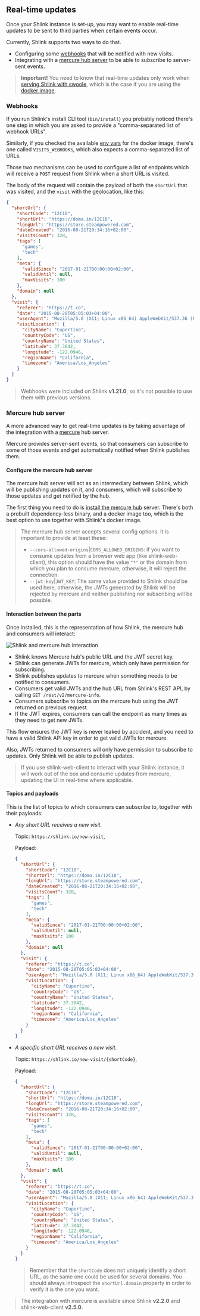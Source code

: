 ## Real-time updates

Once your Shlink instance is set-up, you may want to enable real-time updates to be sent to third parties when certain events occur.

Currently, Shlink supports two ways to do that.

* Configuring some [webhooks](#webhooks) that will be notified with new visits.
* Integrating with a [mercure hub server](#mercure-hub-server) to be able to subscribe to server-sent events.

> **Important!** You need to know that real-time updates only work when [serving Shlink with swoole](/documentation/serve-with-swoole), which is the case if you are using the [docker image](/documentation/install-docker-image).

### Webhooks

If you run Shlink's install CLI tool (`bin/install`) you probably noticed there's one step in which you are asked to provide a "comma-separated list of webhook URLs".

Similarly, if you checked the available [env vars](/documentation/install-docker-image#supported-env-vars) for the docker image, there's one called `VISITS_WEBHOOKS`, which also expects a comma-separated list of URLs.

Those two mechanisms can be used to configure a list of endpoints which will receive a `POST` request from Shlink when a short URL is visited.

The body of the request will contain the payload of both the `shortUrl` that was visited, and the `visit` with the geolocation, like this:

```json
{
  "shortUrl": {
    "shortCode": "12C18",
    "shortUrl": "https://doma.in/12C18",
    "longUrl": "https://store.steampowered.com",
    "dateCreated": "2016-08-21T20:34:16+02:00",
    "visitsCount": 328,
    "tags": [
      "games",
      "tech"
    ],
    "meta": {
      "validSince": "2017-01-21T00:00:00+02:00",
      "validUntil": null,
      "maxVisits": 100
    },
    "domain": null
  },
  "visit": {
    "referer": "https://t.co",
    "date": "2015-08-20T05:05:03+04:00",
    "userAgent": "Mozilla/5.0 (X11; Linux x86_64) AppleWebKit/537.36 (KHTML, like Gecko) Chrome/51.0.2704.103 Safari/537.36",
    "visitLocation": {
      "cityName": "Cupertino",
      "countryCode": "US",
      "countryName": "United States",
      "latitude": 37.3042,
      "longitude": -122.0946,
      "regionName": "California",
      "timezone": "America/Los_Angeles"
    }
  }
}
```

> Webhooks were included on Shlink **v1.21.0**, so it's not possible to use them with previous versions.

### Mercure hub server

A more advanced way to get real-time updates is by taking advantage of the integration with a [mercure](https://mercure.rocks) hub server.

Mercure provides server-sent events, so that consumers can subscribe to some of those events and get automatically notified when Shlink publishes them.

#### Configure the mercure hub server

The mercure hub server will act as an intermediary between Shlink, which will be publishing updates on it, and consumers, which will subscribe to those updates and get notified by the hub.

The first thing you need to do is [install the mercure hub](https://mercure.rocks/docs/hub/install) server. There's both a prebuilt dependency-less binary, and a docker image too, which is the best option to use together with Shlink's docker image.

> The mercure hub server accepts several config options. It is important to provide at least these:
>
> * `--cors-allowed-origins`|`CORS_ALLOWED_ORIGINS`: if you want to consume updates from a browser web app (like shlink-web-client), this option should have the value `"*"` or the domain from which you plan to consume mercure, otherwise, it will reject the connection.
> * `--jwt-key`|`JWT_KEY`: The same value provided to Shlink should be used here, otherwise, the JWTs generated by Shlink will be rejected by mercure and neither publishing nor subscribing will be possible.

#### Interaction between the parts

Once installed, this is the representation of how Shlink, the mercure hub and consumers will interact:

![Shlink and mercure hub interaction](/images/mercure/mercure-architecture.png)

* Shlink knows Mercure hub's public URL and the JWT secret key.
* Shlink can generate JWTs for mercure, which only have permission for subscribing.
* Shlink publishes updates to mercure when something needs to be notified to consumers.
* Consumers get valid JWTs and the hub URL from Shlink's REST API, by calling `GET /rest/v2/mercure-info`.
* Consumers subscribe to topics on the mercure hub using the JWT returned on previous request.
* If the JWT expires, consumers can call the endpoint as many times as they need to get new JWTs.

This flow ensures the JWT key is never leaked by accident, and you need to have a valid Shlink API key in order to get valid JWTs for mercure.

Also, JWTs returned to consumers will only have permission to subscribe to updates. Only Shlink will be able to publish updates.

> If you use shlink-web-client to interact with your Shlink instance, it will work out of the box and consume updates from mercure, updating the UI in real-time where applicable.

#### Topics and payloads

This is the list of topics to which consumers can subscribe to, together with their payloads:

* *Any short URL receives a new visit.*

    Topic: `https://shlink.io/new-visit`,

    Payload:

    ```json
    {
      "shortUrl": {
        "shortCode": "12C18",
        "shortUrl": "https://doma.in/12C18",
        "longUrl": "https://store.steampowered.com",
        "dateCreated": "2016-08-21T20:34:16+02:00",
        "visitsCount": 328,
        "tags": [
          "games",
          "tech"
        ],
        "meta": {
          "validSince": "2017-01-21T00:00:00+02:00",
          "validUntil": null,
          "maxVisits": 100
        },
        "domain": null
      },
      "visit": {
        "referer": "https://t.co",
        "date": "2015-08-20T05:05:03+04:00",
        "userAgent": "Mozilla/5.0 (X11; Linux x86_64) AppleWebKit/537.36 (KHTML, like Gecko) Chrome/51.0.2704.103 Safari/537.36",
        "visitLocation": {
          "cityName": "Cupertino",
          "countryCode": "US",
          "countryName": "United States",
          "latitude": 37.3042,
          "longitude": -122.0946,
          "regionName": "California",
          "timezone": "America/Los_Angeles"
        }
      }
    }
    ```

* *A specific short URL receives a new visit.*

    Topic: `https://shlink.io/new-visit/{shortCode}`,

    Payload:

    ```json
    {
      "shortUrl": {
        "shortCode": "12C18",
        "shortUrl": "https://doma.in/12C18",
        "longUrl": "https://store.steampowered.com",
        "dateCreated": "2016-08-21T20:34:16+02:00",
        "visitsCount": 328,
        "tags": [
          "games",
          "tech"
        ],
        "meta": {
          "validSince": "2017-01-21T00:00:00+02:00",
          "validUntil": null,
          "maxVisits": 100
        },
        "domain": null
      },
      "visit": {
        "referer": "https://t.co",
        "date": "2015-08-20T05:05:03+04:00",
        "userAgent": "Mozilla/5.0 (X11; Linux x86_64) AppleWebKit/537.36 (KHTML, like Gecko) Chrome/51.0.2704.103 Safari/537.36",
        "visitLocation": {
          "cityName": "Cupertino",
          "countryCode": "US",
          "countryName": "United States",
          "latitude": 37.3042,
          "longitude": -122.0946,
          "regionName": "California",
          "timezone": "America/Los_Angeles"
        }
      }
    }
    ```

    > Remember that the `shortCode` does not uniquely identify a short URL, as the same one could be used for several domains. You should always introspect the `shortUrl.domain` property in order to verify it is the one you want.

> The integration with mercure is available since Shlink **v2.2.0** and shlink-web-client **v2.5.0**.

